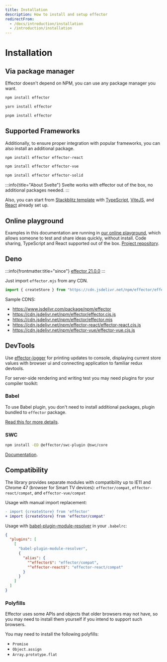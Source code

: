 ```yaml
---
title: Installation
description: How to install and setup effector
redirectFrom:
  - /docs/introduction/installation
  - /introduction/installation
---
```



# Installation 

## Via package manager

Effector doesn't depend on NPM, you can use any package manager you want.<br/>


<Tabs>
  <TabItem label="npm">

```bash
npm install effector
```

  </TabItem>
  <TabItem label="yarn">

```bash
yarn install effector
```

  </TabItem>
  <TabItem label="pnpm">

```bash
pnpm install effector
```

  </TabItem>
</Tabs>

## Supported Frameworks
Additionally, to ensure proper integration with popular frameworks, you can also install an additional package.

<Tabs>
  <TabItem label="React">

```bash
npm install effector effector-react
```

  </TabItem>
  <TabItem label="Vue">

```bash
npm install effector effector-vue
```

  </TabItem>
  <TabItem label="Solid">

```bash
npm install effector effector-solid
```

  </TabItem>
</Tabs>

:::info{title="About Svelte"}
Svelte works with effector out of the box, no additional packages needed.
:::

Also, you can start from [Stackblitz template](https://stackblitz.com/fork/github/effector/vite-react-template) with [TypeScript](https://typescriptlang.org/), [ViteJS](https://vitejs.dev/), and [React](https://reactjs.org/) already set up.


## Online playground

Examples in this documentation are running in [our online playground](https://share.effector.dev), which allows someone to test and share ideas quickly, without install. Code sharing, TypeScript and React supported out of the box. [Project repository](https://github.com/effector/repl).

## Deno

:::info{frontmatter.title="since"}
[effector 21.0.0](https://changelog.effector.dev/#effector-21-0-0)
:::

Just import `effector.mjs` from any CDN.

```typescript
import { createStore } from "https://cdn.jsdelivr.net/npm/effector/effector.mjs";
```

Sample CDNS:

- https://www.jsdelivr.com/package/npm/effector
- https://cdn.jsdelivr.net/npm/effector/effector.cjs.js
- https://cdn.jsdelivr.net/npm/effector/effector.mjs
- https://cdn.jsdelivr.net/npm/effector-react/effector-react.cjs.js
- https://cdn.jsdelivr.net/npm/effector-vue/effector-vue.cjs.js

## DevTools

Use [effector-logger](https://github.com/effector/logger) for printing updates to console, displaying current store values with browser ui and connecting application to familiar redux devtools.

For server-side rendering and writing test you may need plugins for your compiler toolkit:

### Babel

To use Babel plugin, you don't need to install additional packages, plugin bundled to `effector` package.

[Read this for more details](/en/api/effector/babel-plugin).

### SWC

```bash
npm install -ED @effector/swc-plugin @swc/core
```

[Documentation](/en/api/effector/swc-plugin).

## Compatibility

The library provides separate modules with compatibility up to IE11 and Chrome 47 (browser for Smart TV devices): `effector/compat`, `effector-react/compat`, and `effector-vue/compat`

Usage with manual import replacement:

```diff
- import {createStore} from 'effector'
+ import {createStore} from 'effector/compat'
```

Usage with [babel-plugin-module-resolver](https://github.com/tleunen/babel-plugin-module-resolver) in your `.babelrc`:

```json
{
  "plugins": [
    [
      "babel-plugin-module-resolver",
      {
        "alias": {
          "^effector$": "effector/compat",
          "^effector-react$": "effector-react/compat"
        }
      }
    ]
  ]
}
```

### Polyfills

Effector uses some APIs and objects that older browsers may not have, so you may need to install them yourself if you intend to support such browsers.

You may need to install the following polyfills:

- `Promise`
- `Object.assign`
- `Array.prototype.flat`
